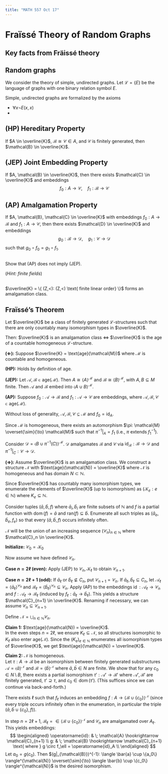 ```yaml
---
title: "MATH 557 Oct 17"
---
```


# Fraïssé Theory of Random Graphs

## Key facts from Fräissé theory

## Random graphs

We consider the theory of simple, undirected graphs. Let $\mathcal{L} = \{E\}$ be the language of graphs with one binary relation symbol $E$.

Simple, undirected graphs are formalized by the axioms

- $\forall x \neg E(x,x)$
- 



::: {.callout-note icon=false}
## (HP) Hereditary Property

If $A \in \overline{K}$, $\mathcal{B} \cong \mathcal{C} \in A$, and $\mathcal{C}$ is finitely generated, then $\mathcal{B} \in \overline{K}$.
:::

::: {.callout-note icon=false}
## (JEP) Joint Embedding Property

If $A, \mathcal{B} \in \overline{K}$, then there exists $\mathcal{C} \in \overline{K}$ and embeddings 
$$f_0: A \to \mathcal{C}, \quad f_1: \mathcal{B} \to \mathcal{C}$$
:::

::: {.callout-note icon=false}
## (AP) Amalgamation Property

If $A, \mathcal{B}, \mathcal{C} \in \overline{K}$ with embeddings $f_0: A \to \mathcal{B}$ and $f_1: A \to \mathcal{C}$, then there exists $\mathcal{D} \in \overline{K}$ and embeddings 
$$g_0: \mathcal{B} \to \mathcal{D}, \quad g_1: \mathcal{C} \to \mathcal{D}$$
such that $g_0 \circ f_0 = g_1 \circ f_1$.
:::

::: {#exr-}
\
Show that (AP) does not imply (JEP).

(*Hint: finite fields*)
:::


::: {#exm-}
\
$\overline{K} = \{ (Z,<): (Z,<) \text{ finite linear order} \}$ forms an amalgamation class.
:::


## Fraïssé's Theorem

::: {#thm-fraisse}
Let $\overline{K}$ be a class of finitely generated $\mathcal{L}$-structures such that there are only countably many isomorphism types in $\overline{K}$.

Then: $\overline{K}$ is an amalgamation class $\Leftrightarrow$ $\overline{K}$ is the age of a countable homogeneous $\mathcal{L}$-structure.
:::

::: {.proof}

**($\Leftarrow$):**
Suppose $\overline{K} = \text{age}(\mathcal{M})$ where $\mathcal{M}$ is countable and homogeneous.

**(HP):** Holds by definition of age.

**(JEP):** Let $\mathcal{A}, \mathcal{B} \in \text{age}(\mathcal{M})$. Then $A \cong \langle A \rangle^{\mathcal{M}}$ and $\mathcal{B} \cong \langle B \rangle^{\mathcal{M}}$, with $A,B \subseteq M$ finite. 
Then $\mathcal{A}$ and $\mathcal{B}$ embed into $\langle A \cup B \rangle^{\mathcal{M}}$.

**(AP):** Suppose $f_0: \mathcal{A} \to \mathcal{B}$ and $f_1: \mathcal{A} \to \mathcal{C}$ are embeddings, where $\mathcal{A}, \mathcal{B}, \mathcal{C} \in \text{age}(\mathcal{M})$. 

<!-- Let $\mathcal{A} = \langle A \rangle^{\mathcal{M}}$, $\mathcal{B} = \langle B \rangle^{\mathcal{M}}$, $\mathcal{C} = \langle C \rangle^{\mathcal{M}}$. -->

Without loss of generality, $\mathcal{A}, \mathcal{B}, \mathcal{C} \subseteq \mathcal{M}$ and $f_0 = \text{id}_A$.

Since $\mathcal{M}$ is homogeneous, there exists an automorphism $\pi: \mathcal{M} \overset{\sim}{\to} \mathcal{M}$ such that $\pi^{-1}|_A = f_1$ (i.e., $\pi$ extends $f_1^{-1}$).

Consider $\mathcal{D} = \langle B \cup \pi^{-1}(C) \rangle^{\mathcal{M}}$. $\mathcal{D}$ amalgamates $\mathcal{B}$ and $\mathcal{C}$ via $\text{id}_{\mathcal{B}}: \mathcal{B} \to \mathcal{D}$ and $\pi^{-1}|_C: \mathcal{C} \to \mathcal{D}$.
:::

**($\Rightarrow$):**
Assume $\overline{K}$ is an amalgamation class.
We construct a structure $\mathcal{N}$ with $\text{age}(\mathcal{N}) = \overline{K}$ where $\mathcal{N}$ is homogeneous and has domain $N \subset \mathbb{N}$.

Since $\overline{K}$ has countably many isomorphism types, we enumerate the elements of $\overline{K}$ (up to isomorphism) as $(\mathcal{K}_e: e \in \mathbb{N})$ where $K_e \subseteq \mathbb{N}$.

Consider tuples $(\bar{a}, \bar{b}, f)$ where $\bar{a}_i, \bar{b}_i$ are finite subsets of $\mathbb{N}$ and $f$ is a partial function with $\operatorname{dom}(f) = \bar{a}$ and $\text{ran}(f) \subseteq \bar{b}$.
Enumerate all such triples as $(\bar{a}_e, \bar{b}_e, f_e)$ so that every $(\bar{a}, \bar{b}, f)$ occurs infinitely often.

$\mathcal{N}$ will be the union of an increasing sequence $(\mathcal{C}_n)_{n \in \mathbb{N}}$ where $\mathcal{C}_n \in \overline{K}$.

**Initialize:** $\mathcal{C}_0 = \mathcal{K}_0$

Now assume we have defined $\mathcal{C}_n$.

**Case $n = 2\ell$ (even):**
Apply (JEP) to $\mathcal{C}_n, \mathcal{K}_\ell$ to obtain $\mathcal{C}_{n+1}$.

**Case $n = 2\ell + 1$ (odd):**
If $\bar{a}_\ell$ or $\bar{b}_\ell \nsubseteq C_n$, put $\mathcal{C}_{n+1} = \mathcal{C}_n$. If $\bar{a}_\ell, \bar{b}_\ell \subseteq C_n$, let $\mathcal{A}_\ell = \langle \bar{a}_\ell \rangle^{\mathcal{C}_n}$ and $\mathcal{B}_\ell = \langle \bar{b}_\ell \rangle^{\mathcal{C}_n} \subseteq \mathcal{C}_n$.
Apply (AP) to the embeddings $\operatorname{id}: \mathcal{A}_\ell \to \mathcal{C}_n$
and $f: \mathcal{A}_\ell \to \mathcal{B}_\ell$ (induced by $f_\ell: \bar{a}_\ell \to \bar{b}_\ell$). This yields a structure $\mathcal{C}_{n+1} \in \overline{K}$.
Renaming if necessary, we can assume $\mathcal{C}_n \subseteq \mathcal{C}_{n+1}$.

Define $\mathcal{N} = \bigcup_{n \in \mathbb{N}} \mathcal{C}_n$.


**Claim 1:** $\text{age}(\mathcal{N}) = \overline{K}$.\
In the even steps $n = 2\ell$, we ensure $K_\ell \subseteq \mathcal{N}$, so all  structures isomorphic to $K_\ell$ also enter $\text{age}(\mathcal{N})$.
Since the $(K_e)_{e \in \mathbb{N}}$ enumerates all isomorphism types of $\overline{K}$, we get $\text{age}(\mathcal{N}) = \overline{K}$.

**Claim 2:** $\mathcal{N}$ is homogeneous.\
Let $\tau: A \to \mathcal{B}$ be an isomorphism between finitely generated substructures $\mathcal{A} = \langle \bar{a} \rangle^{\mathcal{N}}$ and $\mathcal{B} = \langle \bar{b} \rangle^{\mathcal{N}}$ where $\bar{a}, \bar{b} \in N$ are finite.
We show that for any $c_0 \in N \setminus B$, there exists a partial isomorphism $\tau': \mathcal{A}' \to \mathcal{B}'$ where $\mathcal{A}', \mathcal{B}'$ are finitely generated, $\tau' \supseteq \tau$, and $c_0 \in \operatorname{dom}(\tau')$.
(This suffices since we can continue via back-and-forth.)

There exists $\ell$ such that $f_\ell$ induces an embedding $f: A \to \langle \mathcal{B} \cup \{c_0\} \rangle^{\mathcal{N}}$ (since every triple occurs infinitely often in the enumeration, in particular the triple $(\bar{a}, \bar{b} \cup \{c_0\}, f)$).

In step $n = 2\ell + 1$, $\mathcal{B}_\ell =  \in \langle \mathcal{B} \cup \{c_0\} \rangle^{\mathcal{N}}$ and $\mathcal{C}_n$ are amalgamated over $A_\ell$.
This yields embeddings:
$$
\begin{aligned}
\operatorname{id}: & \;  \mathcal{A} \hookrightarrow \mathcal{C}_{n+1} \\
 g: & \; \mathcal{B} \hookrightarrow \mathcal{C}_{n+1}  \text{ where } g \circ f_\ell = \operatorname{id}_A \\
\end{aligned}
$$
Let $a_0 = g(c_0)$. Then $(g|_{\mathcal{B}})^{-1}: \langle \bar{a} \cup \{a_0\} \rangle^{\mathcal{N}} \overset{\sim}{\to} \langle \bar{b} \cup \{c_0\} \rangle^{\mathcal{N}}$ is the desired isomorphism. 
